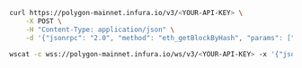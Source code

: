 
<Tabs>
  <TabItem value="cURL">

```bash
curl https://polygon-mainnet.infura.io/v3/<YOUR-API-KEY> \
    -X POST \
    -H "Content-Type: application/json" \
    -d '{"jsonrpc": "2.0", "method": "eth_getBlockByHash", "params": ["0xb3b20624f8f0f86eb50dd04688409e5cea4bd02d700bf6e79e9384d47d6a5a35", false], "id": 1}'
```

  </TabItem>
  <TabItem value="WSS">

```bash
wscat -c wss://polygon-mainnet.infura.io/ws/v3/<YOUR-API-KEY> -x '{"jsonrpc": "2.0", "method": "eth_getBlockByHash", "params": ["0xb3b20624f8f0f86eb50dd04688409e5cea4bd02d700bf6e79e9384d47d6a5a35", false], "id": 1}'
```

  </TabItem>
</Tabs>
